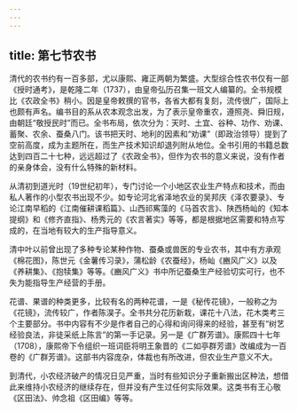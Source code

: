 ```yaml
---
---
---
```

title: 第七节农书
---



清代的农书约有一百多部，尤以康熙、雍正两朝为繁盛。大型综合性农书仅有一部《授时通考》，是乾隆二年（1737），由皇帝弘历召集一班文人编纂的。全书规模比《农政全书》稍小。因是皇帝敕撰的官书，各省大都有复刻，流传很广，国际上也颇有声名。编书目的系从农本观念出发，为了表示皇帝重农，遵照尧、舜旧规，由朝廷“敬授民时”而已。全书布局，依次分为：天时、土宜、谷种、功作、劝课、蓄聚、农余、蚕桑八门。该书把天时、地利的因素和“劝课”（即政治领导）提到了空前高度，成为主题所在，而生产技术知识却退列附从地位。全书引用的书籍总数达到四百二十七种，远远超过了《农政全书》，但作为农书的意义来说，没有作者的亲身体会，没有什么特殊的新材料。

从清初到道光时（19世纪初年），专门讨论一个小地区农业生产特点和技术，而由私人著作的小型农书出现不少。如专论河北省泽地农业的吴邦庆《泽农要录》、专论江南早稻的《江南催耕课稻篇》、山西祁寯藻的《马首农言》、陕西杨屾的《知本提纲》和《修齐直指》、杨秀元的《农言著实》等等，都是根据地区需要和特点写成的，在当地有较大的生产指导意义。

清中叶以前曾出现了多种专论某种作物、蚕桑或兽医的专业农书，其中有方承观《棉花图》，陈世元《金薯传习录》，蒲松龄《农蚕经》，杨屾《豳风广义》以及《养耕集》、《抱犊集》等等。《豳风广义》书中所记蚕桑生产经验切实可行，也不失为能指导生产经营的手册。

花谱、果谱的种类更多，比较有名的两种花谱，一是《秘传花镜》，一般称之为《花镜》，流传较广，作者陈淏子。全书共分花历新栽，课花十八法，花木类考三个主要部分。书中内容有不少是作者自己的心得和询问得来的经验，甚至有“树艺经验良法，非徒采纸上陈言”的第一手记录。另一是《广群芳谱》。康熙四十七年（1708），康熙帝下令组织一班词臣将明王象晋的《二如亭群芳谱》改编成为一百卷的《广群芳谱》。这部书内容庞杂，体裁也有所改进，但农业生产意义不大。

到清代，小农经济破产的情况日见严重，当时有些知识分子重新搬出区种法，想借此来维持小农经济的继续存在，但并没有产生过任何实际效果。这类书有王心敬《区田法》、帅念祖《区田编》等等。